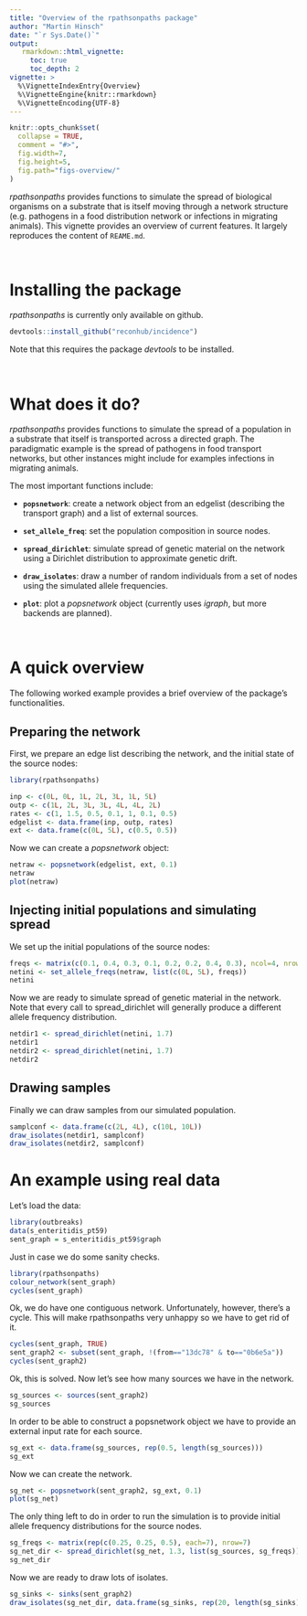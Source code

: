 ```yaml
---
title: "Overview of the rpathsonpaths package"
author: "Martin Hinsch"
date: "`r Sys.Date()`"
output:
   rmarkdown::html_vignette:
     toc: true
     toc_depth: 2
vignette: >
  %\VignetteIndexEntry{Overview}
  %\VignetteEngine{knitr::rmarkdown}
  %\VignetteEncoding{UTF-8}
---
```




```r
knitr::opts_chunk$set(
  collapse = TRUE,
  comment = "#>", 
  fig.width=7, 
  fig.height=5, 
  fig.path="figs-overview/"
)
```


*rpathsonpaths* provides functions to simulate the spread of biological organisms on a substrate that is itself moving through a network structure (e.g. pathogens in a food distribution network or infections in migrating animals). This vignette provides an overview of current features. It largely reproduces the
content of `REAME.md`.



<br>

# Installing the package

*rpathsonpaths* is currently only available on github.

```r
devtools::install_github("reconhub/incidence")
```

Note that this requires the package *devtools* to be installed.



<br>

# What does it do?


*rpathsonpaths* provides functions to simulate the spread of a population in a substrate that itself is transported across
a directed graph. The paradigmatic example is the spread of pathogens in food transport networks, but other instances might
include for examples infections in migrating animals.


The most important functions include:

- **`popsnetwork`**: create a network object from an edgelist (describing the transport graph) and a list of external sources.

- **`set_allele_freq`**: set the population composition in source nodes.

- **`spread_dirichlet`**: simulate spread of genetic material on the network using a Dirichlet distribution to approximate genetic drift.

- **`draw_isolates`**: draw a number of random individuals from a set of nodes using the simulated allele frequencies.

- **`plot`**: plot a *popsnetwork* object (currently uses *igraph*, but more backends are planned).


<br>

# A quick overview

The following worked example provides a brief overview of the package's
functionalities. 


## Preparing the network


First, we prepare an edge list describing the network, and the initial state of the source nodes:

```r
library(rpathsonpaths)

inp <- c(0L, 0L, 1L, 2L, 3L, 1L, 5L)
outp <- c(1L, 2L, 3L, 3L, 4L, 4L, 2L)
rates <- c(1, 1.5, 0.5, 0.1, 1, 0.1, 0.5)
edgelist <- data.frame(inp, outp, rates)
ext <- data.frame(c(0L, 5L), c(0.5, 0.5))

```

Now we can create a *popsnetwork* object:

```r

netraw <- popsnetwork(edgelist, ext, 0.1)
netraw
plot(netraw)

```


## Injecting initial populations and simulating spread

We set up the initial populations of the source nodes:

```r
freqs <- matrix(c(0.1, 0.4, 0.3, 0.1, 0.2, 0.2, 0.4, 0.3), ncol=4, nrow=2)
netini <- set_allele_freqs(netraw, list(c(0L, 5L), freqs))
netini

```

Now we are ready to simulate spread of genetic material in the network. Note that every call to spread_dirichlet
will generally produce a different allele frequency distribution.

```r
netdir1 <- spread_dirichlet(netini, 1.7)
netdir1
netdir2 <- spread_dirichlet(netini, 1.7)
netdir2
```


## Drawing samples

Finally we can draw samples from our simulated population.

```r
samplconf <- data.frame(c(2L, 4L), c(10L, 10L))
draw_isolates(netdir1, samplconf)
draw_isolates(netdir2, samplconf)

```

# An example using real data

Let's load the data:

```r
library(outbreaks)
data(s_enteritidis_pt59)
sent_graph = s_enteritidis_pt59$graph
```

Just in case we do some sanity checks.

```r
library(rpathsonpaths)
colour_network(sent_graph)
cycles(sent_graph)
```

Ok, we do have one contiguous network. Unfortunately, however, there's a cycle. 
This will make rpathsonpaths very unhappy so we have to get rid of it.

```r
cycles(sent_graph, TRUE)
sent_graph2 <- subset(sent_graph, !(from=="13dc78" & to=="0b6e5a"))
cycles(sent_graph2)
```

Ok, this is solved. Now let's see how many sources we have in the network.

```r
sg_sources <- sources(sent_graph2)
sg_sources
```

In order to be able to construct a popsnetwork object we have to provide an external input rate for
each source.

```r
sg_ext <- data.frame(sg_sources, rep(0.5, length(sg_sources)))
sg_ext
```

Now we can create the network.

```r
sg_net <- popsnetwork(sent_graph2, sg_ext, 0.1)
plot(sg_net)
```

The only thing left to do in order to run the simulation is to provide initial allele frequency distributions for the source nodes.

```r
sg_freqs <- matrix(rep(c(0.25, 0.25, 0.5), each=7), nrow=7)
sg_net_dir <- spread_dirichlet(sg_net, 1.3, list(sg_sources, sg_freqs))
sg_net_dir
```

Now we are ready to draw lots of isolates.

```r
sg_sinks <- sinks(sent_graph2)
draw_isolates(sg_net_dir, data.frame(sg_sinks, rep(20, length(sg_sinks))))
```
